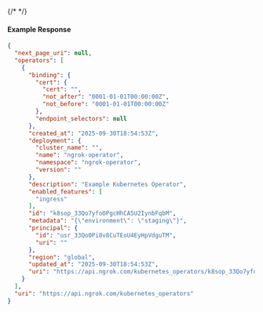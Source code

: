 {/* <!-- Code generated for API Clients. DO NOT EDIT. --> */}

#### Example Response
```json
{
  "next_page_uri": null,
  "operators": [
    {
      "binding": {
        "cert": {
          "cert": "",
          "not_after": "0001-01-01T00:00:00Z",
          "not_before": "0001-01-01T00:00:00Z"
        },
        "endpoint_selectors": null
      },
      "created_at": "2025-09-30T18:54:53Z",
      "deployment": {
        "cluster_name": "",
        "name": "ngrok-operator",
        "namespace": "ngrok-operator",
        "version": ""
      },
      "description": "Example Kubernetes Operator",
      "enabled_features": [
        "ingress"
      ],
      "id": "k8sop_33Qo7yfoOPgcHhCA5U2IynbFqbM",
      "metadata": "{\"environment\": \"staging\"}",
      "principal": {
        "id": "usr_33Qo0Pi8v8CuTEoU4EyHpVdguTM",
        "uri": ""
      },
      "region": "global",
      "updated_at": "2025-09-30T18:54:53Z",
      "uri": "https://api.ngrok.com/kubernetes_operators/k8sop_33Qo7yfoOPgcHhCA5U2IynbFqbM"
    }
  ],
  "uri": "https://api.ngrok.com/kubernetes_operators"
}

```